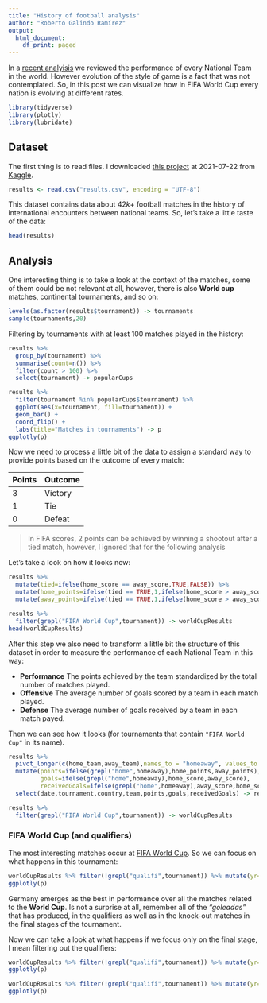 ```yaml
---
title: "History of football analysis"
author: "Roberto Galindo Ramírez"
output:
  html_document:
    df_print: paged
---
```


In a [recent analyisis](https://rgalindor.github.io/football-international/football-analysisi.html) we reviewed the performance of every National Team in the world. However evolution of the style of game is a fact that was not contemplated. So, in this post we can visualize how in FIFA World Cup every nation is evolving at different rates.

```r
library(tidyverse)
library(plotly)
library(lubridate)
```

## Dataset

The first thing is to read files. I downloaded [this project](https://www.kaggle.com/martj42/international-football-results-from-1872-to-2017) at 2021-07-22 from [Kaggle](https://www.kaggle.com). 


```r
results <- read.csv("results.csv", encoding = "UTF-8")
```

This dataset contains data about $42k+$ football matches in the history of international encounters between national teams. So, let's take a little taste of the data:


```r
head(results)
```

## Analysis

One interesting thing is to take a look at the context of the matches, some of them could be not relevant at all, however, there is also **World cup** matches, continental tournaments, and so on:

```r
levels(as.factor(results$tournament)) -> tournaments
sample(tournaments,20)
```

Filtering by tournaments with at least 100 matches played in the history:

```r
results %>%
  group_by(tournament) %>%
  summarise(count=n()) %>%
  filter(count > 100) %>%
  select(tournament) -> popularCups

results %>%
  filter(tournament %in% popularCups$tournament) %>%
  ggplot(aes(x=tournament, fill=tournament)) +
  geom_bar() +
  coord_flip() +
  labs(title="Matches in tournaments") -> p 
ggplotly(p)
```


Now we need to process a little bit of the data to assign a standard way to provide points based on the outcome of every match:

| Points | Outcome |
|--|--|
| $3$ | Victory |
| $1$ | Tie |
| $0$ | Defeat |

> In FIFA scores, 2 points can be achieved by winning a shootout after a tied match, however, I ignored that for the following analysis

Let's take a look on how it looks now:

```r
results %>%
  mutate(tied=ifelse(home_score == away_score,TRUE,FALSE)) %>%
  mutate(home_points=ifelse(tied == TRUE,1,ifelse(home_score > away_score,3,0))) %>%
  mutate(away_points=ifelse(tied == TRUE,1,ifelse(home_score > away_score,0,3))) -> results

results %>%
  filter(grepl("FIFA World Cup",tournament)) -> worldCupResults
head(worldCupResults)
```

After this step we also need to transform a little bit the structure of this dataset in order to measure the performance of each National Team in this way:

 - **Performance** The points achieved by the team standardized by the total number of matches played.
 - **Offensive** The average number of goals scored by a team in each match played.
 - **Defense** The average number of goals received by a team in each match payed.

Then we can see how it looks (for tournaments that contain `"FIFA World Cup"` in its name).

```r
results %>%
  pivot_longer(c(home_team,away_team),names_to = "homeaway", values_to = "team") %>%
  mutate(points=ifelse(grepl("home",homeaway),home_points,away_points),
         goals=ifelse(grepl("home",homeaway),home_score,away_score),
         receivedGoals=ifelse(grepl("home",homeaway),away_score,home_score)) %>%
  select(date,tournament,country,team,points,goals,receivedGoals) -> results

results %>%
  filter(grepl("FIFA World Cup",tournament)) -> worldCupResults
```

### FIFA World Cup (and qualifiers)

The most interesting matches occur at [FIFA World Cup](https://www.fifa.com/tournaments/mens/worldcup). So we can focus on what happens in this tournament:

```r
worldCupResults %>% filter(!grepl("qualifi",tournament)) %>% mutate(yr=year(date)) %>% group_by(yr,team) %>% summarise( p=sum(points), goals=sum(goals), against=sum(receivedGoals),matches=n()) %>% mutate( performance=p/matches, ofensive=goals/matches, defense=against/matches) %>% ggplot(aes(x=yr, y=performance, fill=team)) + geom_bar(stat="identity") -> p
ggplotly(p)
```

Germany emerges as the best in performance over all the matches related to the **World Cup**. Is not a surprise at all, remember all of the _"goleadas"_ that has produced, in the qualifiers as well as in the knock-out matches in the final stages of the tournament.

Now we can take a look at what happens if we focus only on the final stage, I mean filtering out the qualifiers:

```r
worldCupResults %>% filter(!grepl("qualifi",tournament)) %>% mutate(yr=year(date)) %>% group_by(yr,team) %>% summarise( p=sum(points), goals=sum(goals), against=sum(receivedGoals),matches=n()) %>% mutate( performance=p/matches, ofensive=goals/matches, defense=against/matches) %>% filter(team %in% c("Mexico","Brazil","Argentina","Germany","France")) %>% ggplot(aes(x=yr, y=performance, color=team)) + geom_line() -> p
ggplotly(p)
```

```r
worldCupResults %>% filter(!grepl("qualifi",tournament)) %>% mutate(yr=year(date)) %>% group_by(yr,team) %>% summarise( p=sum(points), goals=sum(goals), against=sum(receivedGoals),matches=n()) %>% mutate( performance=p/matches, ofensive=goals/matches, defense=against/matches) %>% mutate(differenceGoal=ofensive-defense) %>% ggplot(aes(x=yr, color=team, y=differenceGoal)) + geom_line() -> p
ggplotly(p)
```







